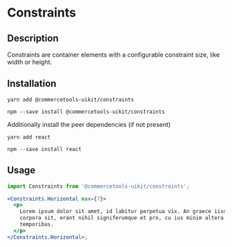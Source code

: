 

<Meta of={HorizontalConstraintsStories} />

# Constraints

## Description

Constraints are container elements with a configurable constraint size, like width or height.

## Installation

```
yarn add @commercetools-uikit/constraints
```

```
npm --save install @commercetools-uikit/constraints
```

Additionally install the peer dependencies (if not present)

```
yarn add react
```

```
npm --save install react
```

## Usage

```jsx
import Constraints from '@commercetools-uikit/constraints';

<Constraints.Horizontal max={7}>
  <p>
    Lorem ipsum dolor sit amet, id labitur perpetua vix. An graece iisque
    corpora sit, erant nihil signiferumque et pro, cu ius minim altera
    temporibus.
  </p>
</Constraints.Horizontal>;
```

<Canvas of={HorizontalConstraintsStories.Default} />
